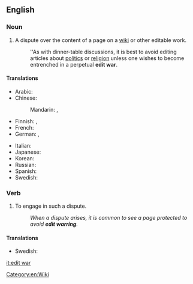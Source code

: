 ==English==

===Noun===
{{en-noun|head=[[edit]] [[war]]}}

# {{Wiktionary and WMF jargon}} A dispute over the content of a page on a [[wiki]] or other editable work.
#: ''As with dinner-table discussions, it is best to avoid editing articles about [[politics]] or [[religion]] unless one wishes to become entrenched in a perpetual '''edit war'''.

====Translations====
{{trans-top|a dispute over the content of a page on a wiki or other editable work}}
* Arabic: {{t-|ar|حرب التحرير|f|tr=ḥarb al-taḥrīr|sc=Arab}}
* Chinese:
*: Mandarin: {{t|cmn|編輯戰|sc=Hani}}, {{t|cmn|编辑战|tr=biānjí zhàn|sc=Hani}}
* Finnish: {{t-|fi|muokkaussota}}, {{t-|fi|palautussota}}
* French: {{t+|fr|guerre d'édition|f}}
* German: {{t-|de|Edit-War|m}}, {{t-|de|Bearbeitungskrieg|f}}
{{trans-mid}}
* Italian: {{t-|it|guerra di modifiche|f}}
* Japanese: {{t-|ja|編集合戦|tr=へんしゅうがっせん, henshū gassen|sc=Jpan}}
* Korean: {{t-|ko|편집 분쟁|tr=pyeonjip bunjaeng|sc=Kore}}
* Russian: {{t-|ru|война правок|f|tr=vojná právok|sc=Cyrl}}
* Spanish: {{t-|es|guerra de ediciones|f}}
* Swedish: {{t-|sv|redigeringskrig|n}}
{{trans-bottom}}

===Verb===
{{head|en|verb|head=[[edit]] [[war]]}}

# {{Wiktionary and WMF jargon}} To engage in such a dispute.
#: ''When a dispute arises, it is common to see a page protected to avoid '''edit warring'''.''

====Translations====
{{trans-top|to engage in an edit war}}
* Swedish: {{t-|sv|redigeringskriga}}
{{trans-mid}}
{{trans-bottom}}

[[Category:en:Wiki]]
[[it:edit war]]